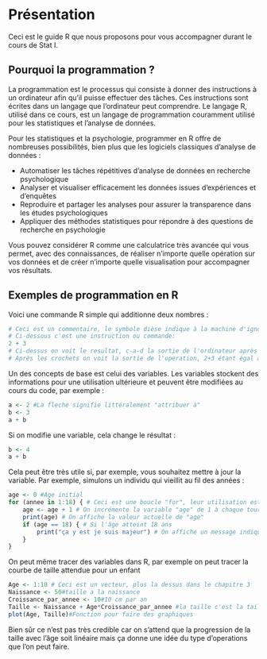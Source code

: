 # Présentation

Ceci est le guide R que nous proposons pour vous accompagner durant le cours de Stat I.

## Pourquoi la programmation ?

La programmation est le processus qui consiste à donner des instructions à un ordinateur afin qu'il puisse effectuer des tâches. Ces instructions sont écrites dans un langage que l’ordinateur peut comprendre. Le langage R, utilisé dans ce cours, est un langage de programmation couramment utilisé pour les statistiques et l’analyse de données.

Pour les statistiques et la psychologie, programmer en R offre de nombreuses possibilités, bien plus que les logiciels classiques d’analyse de données :

- Automatiser les tâches répétitives d’analyse de données en recherche psychologique
- Analyser et visualiser efficacement les données issues d’expériences et d’enquêtes
- Reproduire et partager les analyses pour assurer la transparence dans les études psychologiques
- Appliquer des méthodes statistiques pour répondre à des questions de recherche en psychologie

Vous pouvez considérer R comme une calculatrice très avancée qui vous permet, avec des connaissances, de réaliser n’importe quelle opération sur vos données et de créer n’importe quelle visualisation pour accompagner vos résultats.

## Exemples de programmation en R

Voici une commande R simple qui additionne deux nombres :

```r
# Ceci est un commentaire, le symbole dièse indique à la machine d'ignorer ce texte
# Ci-dessous c'est une instruction ou commande:
2 + 3
# Ci-dessus on voit le resultat, c-a-d la sortie de l'ordinateur après avoir éxecuté l'instruction
# Après les crochets on voit la sortie de l'operation, 2+3 étant égal à 5
```

Un des concepts de base est celui des variables. Les variables stockent des informations pour une utilisation ultérieure et peuvent être modifiées au cours du code, par exemple :

```r
a <- 2 #La fleche signifie littéralement "attribuer à"
b <- 3
a + b
```

Si on modifie une variable, cela change le résultat :

```r
b <- 4
a + b
```

Cela peut être très utile si, par exemple, vous souhaitez mettre à jour la variable. Par exemple, simulons un individu qui vieillit au fil des années :

```r
age <- 0 #Age initial
for (annee in 1:18) { # Ceci est une boucle "for", leur utilisation est détaillée plus tard dans le guide
    age <- age + 1 # On incrémente la variable "age" de 1 à chaque tour de boucle
    print(age) # On affiche la valeur actuelle de "age"
    if (age == 18) { # Si l'âge atteint 18 ans
        print("ça y est je suis majeur") # On affiche un message indiquant la majorité
    }
}
```

On peut même tracer des variables dans R, par exemple on peut tracer la courbe de taille attendue pour un enfant
```r
Age <- 1:18 # Ceci est un vecteur, plus la dessus dans le chapitre 3
Naissance <- 50#taille a la naissance
Croissance_par_annee <- 10#10 cm par an
Taille <- Naissance + Age*Croissance_par_annee #la taille c'est la taille a la naissance + la croissance par annee multipliée par l'age
plot(Age, Taille)#Fonction pour faire des graphiques
```

Bien sûr ce n'est pas très credible car on s'attend que la progression de la taille avec l'âge soit linéaire mais ça donne une idée du type d'operations que l'on peut faire.

